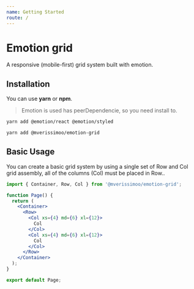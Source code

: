 ```yaml
---
name: Getting Started
route: /
---
```


# Emotion grid

A responsive (mobile-first) grid system built with emotion.

## Installation

You can use **yarn** or **npm**.

> Emotion is used has peerDependencie, so you need install to.

```bash
yarn add @emotion/react @emotion/styled
```

```bash
yarn add @mverissimoo/emotion-grid
```

## Basic Usage

You can create a basic grid system by using a single set of Row and Col grid assembly, all of the columns (Col) must be placed in Row..

```jsx
import { Container, Row, Col } from '@mverissimoo/emotion-grid';

function Page() {
  return (
    <Container>
      <Row>
        <Col xs={4} md={6} xl={12}>
          Col
        </Col>
        <Col xs={4} md={6} xl={12}>
          Col
        </Col>
      </Row>
    </Container>
  );
}

export default Page;
```
